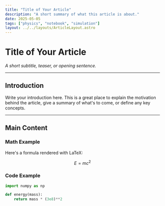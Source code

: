 ```yaml
---
title: "Title of Your Article"
description: "A short summary of what this article is about."
date: 2025-05-05
tags: ["physics", "notebook", "simulation"]
layout: ../../layouts/ArticleLayout.astro
---
```


# Title of Your Article

_A short subtitle, teaser, or opening sentence._

---

## Introduction

Write your introduction here. This is a great place to explain the motivation behind the article, give a summary of what's to come, or define any key concepts.

---

## Main Content

### Math Example

Here's a formula rendered with LaTeX:

$$
E = mc^2
$$

### Code Example

```python
import numpy as np

def energy(mass):
    return mass * (3e8)**2